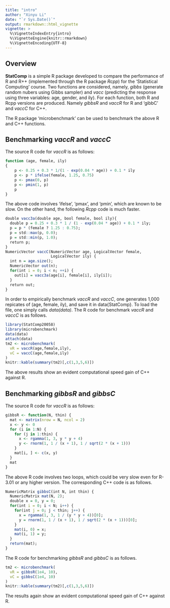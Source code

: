 ---
title: "intro"
author: "Xinyu Li"
date: "`r Sys.Date()`"
output: rmarkdown::html_vignette
vignette: >
  %\VignetteIndexEntry{intro}
  %\VignetteEngine{knitr::rmarkdown}
  %\VignetteEncoding{UTF-8}
---
## Overview

__StatComp__ is a simple R package developed to compare the performance of R and R++ (implemented through the R package _Rcpp_) for the 'Statistical Computing' course. Two functions are considered, namely, _gibbs_ (generate random nubers using Gibbs sampler) and _vacc_ (predicting the response using three variables: age, gender, and ily). For each function, both R and Rcpp versions are produced. Namely _gibbsR_ and  _vaccR_ for R and 'gibbC' and _vaccC_ for C++.

The R package 'microbenchmark' can be used to benchmark the above R and C++ functions.

## Benchmarking _vaccR_ and _vaccC_

The source R code for _vaccR_ is as follows:
```{r,eval=FALSE}
function (age, female, ily) 
{
    p <- 0.25 + 0.3 * 1/(1 - exp(0.04 * age)) + 0.1 * ily
    p <- p * ifelse(female, 1.25, 0.75)
    p <- pmax(0, p)
    p <- pmin(1, p)
    p
}
```

The above code involves 'ifelse', 'pmax', and 'pmin', which are known to be slow. On the other hand, the following _Rcpp_ code is much faster.

```{r,eval=FALSE}
double vacc3a(double age, bool female, bool ily){
  double p = 0.25 + 0.3 * 1 / (1 - exp(0.04 * age)) + 0.1 * ily;
  p = p * (female ? 1.25 : 0.75);
  p = std::max(p, 0.0);
  p = std::min(p, 1.0);
  return p;
}
NumericVector vaccC(NumericVector age, LogicalVector female,
                    LogicalVector ily) {
  int n = age.size();
  NumericVector out(n);
  for(int i = 0; i < n; ++i) {
    out[i] = vacc3a(age[i], female[i], ily[i]);
  }
  return out;
}
```

In order to empirically benchmark _vaccR_ and _vaccC_, one generates 1,000 repicates of (age, female, ily), and save it in data{StatComp}. To load the file, one simply calls _data(data)_. The R code for benchmark _vaccR_ and _vaccC_ is as follows.

```{r,eval=TRUE}
library(StatComp20058)
library(microbenchmark)
data(data)
attach(data)
tm2 <- microbenchmark(
  vR = vaccR(age,female,ily),
  vC = vaccC(age,female,ily)
)
knitr::kable(summary(tm2)[,c(1,3,5,6)])
```

The above results show an evident computational speed gain of C++ against R.


## Benchmarking _gibbsR_ and _gibbsC_

The source R code for _vaccR_ is as follows:
```{r,eval=FALSE}
gibbsR <- function(N, thin) {
  mat <- matrix(nrow = N, ncol = 2)
  x <- y <- 0
  for (i in 1:N) {
    for (j in 1:thin) {
      x <- rgamma(1, 3, y * y + 4)
      y <- rnorm(1, 1 / (x + 1), 1 / sqrt(2 * (x + 1)))
    }
    mat[i, ] <- c(x, y)
  }
  mat
}
```

The above R code involves two loops, which could be very slow even for R-3.01 or any higher version. The corresponding C++ code is as follows.

```{r,eval=FALSE}
NumericMatrix gibbsC(int N, int thin) {
  NumericMatrix mat(N, 2);
  double x = 0, y = 0;
  for(int i = 0; i < N; i++) {
    for(int j = 0; j < thin; j++) {
      x = rgamma(1, 3, 1 / (y * y + 4))[0];
      y = rnorm(1, 1 / (x + 1), 1 / sqrt(2 * (x + 1)))[0];
    }
    mat(i, 0) = x;
    mat(i, 1) = y;
  }
  return(mat);
}
```

The R code for benchmarking _gibbsR_ and _gibbsC_ is as follows.

```{r,eval=TRUE}
tm2 <- microbenchmark(
  vR = gibbsR(1e4, 10),
  vC = gibbsC(1e4, 10)
)
knitr::kable(summary(tm2)[,c(1,3,5,6)])
```

The results again show an evident computational speed gain of C++ against R.


